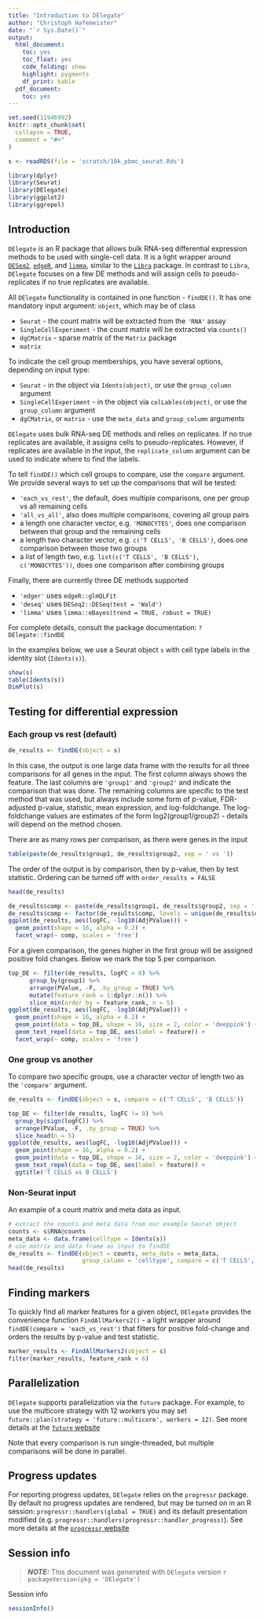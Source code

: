 ```yaml
---
title: "Introduction to DElegate"
author: "Christoph Hafemeister"
date: "`r Sys.Date()`"
output:
  html_document:
    toc: yes
    toc_float: yes
    code_folding: show
    highlight: pygments
    df_print: kable
  pdf_document:
    toc: yes
---
```


```r
set.seed(11946992)
knitr::opts_chunk$set(
  collapse = TRUE,
  comment = "#>"
)

s <- readRDS(file = 'scratch/10k_pbmc_seurat.Rds')
```

```r
library(dplyr)
library(Seurat)
library(DElegate)
library(ggplot2)
library(ggrepel)
```

## Introduction

`DElegate` is an R package that allows bulk RNA-seq differential expression methods to be used with single-cell data. It is a light wrapper around 
[`DESeq2`](https://doi.org/doi:10.18129/B9.bioc.DESeq2), 
[`edgeR`](https://doi.org/doi:10.18129/B9.bioc.edgeR), and 
[`limma`](https://doi.org/doi:10.18129/B9.bioc.limma), similar to the [`Libra`](https://github.com/neurorestore/Libra) package. In contrast to `Libra`, `DElegate` focuses on a few DE methods and will assign cells to pseudo-replicates if no true replicates are available.

All `DElegate` functionality is contained in one function - `findDE()`. It has one mandatory input argument: `object`, which may be of class

* `Seurat` - the count matrix will be extracted from the `'RNA'` assay
* `SingleCellExperiment` - the count matrix will be extracted via `counts()`
* `dgCMatrix` - sparse matrix of the `Matrix` package
* `matrix`

To indicate the cell group memberships, you have several options, depending on input type:

* `Seurat` - in the object via `Idents(object)`, or use the `group_column` argument
* `SingleCellExperiment` - in the object via `colLables(object)`, or use the `group_column` argument
* `dgCMatrix`, or `matrix` - use the `meta_data` and `group_column` arguments

`DElegate` uses bulk RNA-seq DE methods and relies on replicates. If no true replicates are available, it assigns cells to pseudo-replicates. However, if replicates are available in the input, the `replicate_column` argument can be used to indicate where to find the labels.

To tell `findDE()` which cell groups to compare, use the `compare` argument. We provide several ways to set up the comparisons that will be tested:

* `'each_vs_rest'`, the default, does multiple comparisons, one per group vs all remaining cells
* `'all_vs_all'`, also does multiple comparisons, covering all group pairs
* a length one character vector, e.g. `'MONOCYTES'`, does one comparison between that group and the remaining cells
* a length two character vector, e.g. `c('T CELLS', 'B CELLS')`, does one comparison between those two groups
* a list of length two, e.g. `list(c('T CELLS', 'B CELLS'), c('MONOCYTES'))`, does one comparison after combining groups

Finally, there are currently three DE methods supported

* `'edger'` uses `edgeR::glmQLFit`
* `'deseq'` uses `DESeq2::DESeq(test = 'Wald')`
* `'limma'` uses `limma::eBayes(trend = TRUE, robust = TRUE)`


For complete details, consult the package documentation: `?DElegate::findDE`

In the examples below, we use a Seurat object `s` with cell type labels in the identity slot (`Idents(s)`).

```r
show(s)
table(Idents(s))
DimPlot(s)
```

## Testing for differential expression

### Each group vs rest (default)

```r
de_results <- findDE(object = s)
```

In this case, the output is one large data frame with the results for all three comparisons for all genes in the input. The first column always shows the feature. The last columns are `'group1'` and `'group2'` and indicate the comparison that was done. The remaining columns are specific to the test method that was used, but always include some form of p-value, FDR-adjusted p-value, statistic, mean expression, and log-foldchange. The log-foldchange values are estimates of the form log2(group1/group2) - details will depend on the method chosen.


There are as many rows per comparison, as there were genes in the input
```r
table(paste(de_results$group1, de_results$group2, sep = ' vs '))
```

The order of the output is by comparison, then by p-value, then by test statistic. Ordering can be turned off with `order_results = FALSE`
```r
head(de_results)
```

```r
de_results$comp <- paste(de_results$group1, de_results$group2, sep = ' vs ')
de_results$comp <- factor(de_results$comp, levels = unique(de_results$comp))
ggplot(de_results, aes(logFC, -log10(AdjPValue))) +
  geom_point(shape = 16, alpha = 0.2) +
  facet_wrap(~ comp, scales = 'free')
```

For a given comparison, the genes higher in the first group will be assigned positive fold changes. Below we mark the top 5 per comparison.

```r
top_DE <- filter(de_results, logFC > 0) %>%
      group_by(group1) %>%
      arrange(PValue, -F, .by_group = TRUE) %>%
      mutate(feature_rank = 1:dplyr::n()) %>%
      slice_min(order_by = feature_rank, n = 5) 
ggplot(de_results, aes(logFC, -log10(AdjPValue))) +
  geom_point(shape = 16, alpha = 0.2) +
  geom_point(data = top_DE, shape = 16, size = 2, color = 'deeppink') +
  geom_text_repel(data = top_DE, aes(label = feature)) +
  facet_wrap(~ comp, scales = 'free')
```

### One group vs another

To compare two specific groups, use a character vector of length two as the `'compare'` argument.

```r
de_results <- findDE(object = s, compare = c('T CELLS', 'B CELLS'))
```

```r
top_DE <- filter(de_results, logFC != 0) %>%
  group_by(sign(logFC)) %>%
  arrange(PValue, -F, .by_group = TRUE) %>%
  slice_head(n = 5)
ggplot(de_results, aes(logFC, -log10(AdjPValue))) +
  geom_point(shape = 16, alpha = 0.2) +
  geom_point(data = top_DE, shape = 16, size = 2, color = 'deeppink') +
  geom_text_repel(data = top_DE, aes(label = feature)) +
  ggtitle('T CELLS vs B CELLS')
```

### Non-Seurat input

An example of a count matrix and meta data as input.
```r
# extract the counts and meta data from our example Seurat object
counts <- s$RNA@counts
meta_data <- data.frame(celltype = Idents(s))
# use matrix and data frame as input to findDE
de_results <- findDE(object = counts, meta_data = meta_data, 
                     group_column = 'celltype', compare = c('T CELLS', 'B CELLS'))
head(de_results)
```


## Finding markers

To quickly find all marker features for a given object, `DElegate` provides the convenience function `FindAllMarkers2()` - a light wrapper around `findDE(compare = 'each_vs_rest')` that filters for positive fold-change and orders the results by p-value and test statistic. 

```r
marker_results <- FindAllMarkers2(object = s)
filter(marker_results, feature_rank < 6)
```

## Parallelization

`DElegate` supports parallelization via the `future` package. 
For example, to use the multicore strategy with 12 workers you may set
`future::plan(strategy = 'future::multicore', workers = 12)`.
See more details at the [`future` website](https://future.futureverse.org)

Note that every comparison is run single-threaded, but multiple comparisons will be done in parallel.

## Progress updates

For reporting progress updates, `DElegate` relies on the `progressr` package. By default no progress updates are rendered, but may be turned on in an R session: `progressr::handlers(global = TRUE)` and its default presentation modified (e.g. `progressr::handlers(progressr::handler_progress)`). 
See more details at the [`progressr` website](https://progressr.futureverse.org)

## Session info 

> **_NOTE:_** This document was generated with `DElegate` version `r packageVersion(pkg = 'DElegate')`

Session info
```r
sessionInfo()
```
